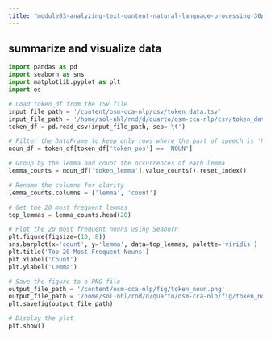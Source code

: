 ```yaml
---
title: "module03-analyzing-text-content-natural-language-processing-30pct/3-3-2-computer-lab.qmd"
---
```


## summarize and visualize data

```python
import pandas as pd
import seaborn as sns
import matplotlib.pyplot as plt
import os

# Load token_df from the TSV file
input_file_path = '/content/osm-cca-nlp/csv/token_data.tsv'
input_file_path = '/home/sol-nhl/rnd/d/quarto/osm-cca-nlp/csv/token_data.tsv'
token_df = pd.read_csv(input_file_path, sep='\t')

# Filter the DataFrame to keep only rows where the part of speech is 'NOUN'
noun_df = token_df[token_df['token_pos'] == 'NOUN']

# Group by the lemma and count the occurrences of each lemma
lemma_counts = noun_df['token_lemma'].value_counts().reset_index()

# Rename the columns for clarity
lemma_counts.columns = ['lemma', 'count']

# Get the 20 most frequent lemmas
top_lemmas = lemma_counts.head(20)

# Plot the 20 most frequent nouns using Seaborn
plt.figure(figsize=(10, 8))
sns.barplot(x='count', y='lemma', data=top_lemmas, palette='viridis')
plt.title('Top 20 Most Frequent Nouns')
plt.xlabel('Count')
plt.ylabel('Lemma')

# Save the figure to a PNG file
output_file_path = '/content/osm-cca-nlp/fig/token_noun.png'
output_file_path = '/home/sol-nhl/rnd/d/quarto/osm-cca-nlp/fig/token_noun.png'
plt.savefig(output_file_path)

# Display the plot
plt.show()
```




